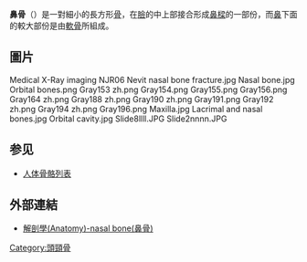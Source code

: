 {{Expand language|time=2017-07-22T03:34:42+00:00}}
{{Infobox bone
| Name          = 鼻骨 
| Latin         = os nasale
| Image         = illu_facial_bones_zh.jpg
| Caption       = 鼻骨位於中間，較深綠之處。
| Image2        = Gray852.png
| Caption2      = [[鼻軟骨|鼻軟骨]]的側視圖(鼻骨在左上角顯而易見)
| Articulations = 
<!--
| GraySubject   = 37 
| GrayPage      = 156
| DorlandsPre   = o_07 
| DorlandsSuf   = 12598538  
-->
}}
'''鼻骨'''（{{lang-en|nasal bone}}）是一對細小的長方形[[骨|骨]]，在[[臉|臉]]的中上部接合形成[[鼻樑|鼻樑]]的一部份，而[[鼻|鼻]]下面的較大部份是由[[軟骨|軟骨]]所組成。

== 圖片 ==
<gallery>
Medical X-Ray imaging NJR06 Nevit nasal bone fracture.jpg
Nasal bone.jpg
Orbital bones.png
Gray153 zh.png
Gray154.png
Gray155.png
Gray156.png
Gray164 zh.png
Gray188 zh.png
Gray190 zh.png
Gray191.png
Gray192 zh.png
Gray194 zh.png
Gray196.png
Maxilla.jpg
Lacrimal and nasal bones.jpg
Orbital cavity.jpg
Slide8llll.JPG
Slide2nnnn.JPG
</gallery>

== 参见 ==
* [[人体骨骼列表|人体骨骼列表]]

==外部連結==
{{commons|nose|鼻}}
*[http://smallcollation.blogspot.com/2013/01/anatomy-nasal-bone.html 解剖學(Anatomy)-nasal bone(鼻骨)]

{{HumanBones}}
{{人体解剖}}
{{biology-stub}}

[[Category:頭頸骨|Category:頭頸骨]]